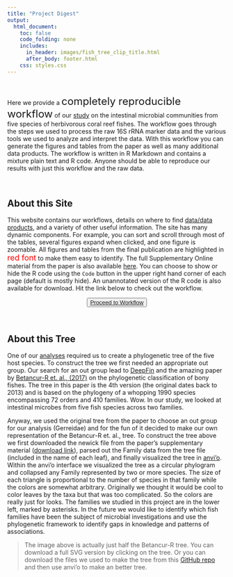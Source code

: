 ```yaml
---
title: "Project Digest"
output:
  html_document:
    toc: false
    code_folding: none
    includes:
      in_header: images/fish_tree_clip_title.html
      after_body: footer.html
    css: styles.css
---
```


<br/>

<p id = "notice">
Here we provide a <font size="5">completely reproducible workflow</font> of our [study](publication.html){target="_blank"} on the intestinal microbial communities from five species of herbivorous coral reef fishes. The workflow goes through the steps we used to process the raw 16S rRNA marker data and the various tools we used to analyze and interpret  the data. With this workflow you can generate the figures and tables from the paper as well as many additional data products. The workflow is written in R Markdown and contains a mixture plain text and R code. Anyone should be able to reproduce our results with just this workflow and the raw data.
</p>

<br/>

## About this Site

This website contains our workflows, details on where to find [data/data products](data_availability.html){target="_blank"}, and a variety of other useful information. The site has  many <span class="callout">dynamic</span> components. For example, you can <span class="callout">sort and scroll</span> through most of the tables,  several figures expand when clicked, and one figure is <span class="callout">zoomable</span>. All figures and tables from the final publication are highlighted in <font size="4" color="red">red font</font> to make them easy to identify. The full Supplementary Online material from the paper is also available [here](supplemental_material.html){target="_blank"}. You can choose to <span class="callout">show or hide</span> the R code using the `Code` button in the upper right hand corner of each page (default is mostly hide).  An unannotated version of the R code is also available for download. <span class="callout">Hit the link below</span> to check out the workflow.

<div style="text-align:center">
  <span class="linkboxfont-sm">
    <button class="favorite styled" type="button">
      <a href="0_pw_intro.html">Proceed to Workflow</a>
    </button>
  </span>
</div>

<br/>

## About this Tree

One  of our [analyses](6_synthesis.html#asvs__host_trait_correlation){target="_blank"} required us to create a phylogenetic tree of the five host species. To construct the tree we first needed an appropriate out group. Our search for an  out group  lead to [DeepFin](https://sites.google.com/site/guilleorti/){target="_blank"} and the amazing paper by [Betancur-R et. al., (2017)](https://link.springer.com/article/10.1186/s12862-017-0958-3){target="_blank"} on the phylogenetic classification of bony fishes. The tree in this paper is the 4th version (the original dates back to 2013) and is based on the phylogeny of a whopping <span class="callout">1990 species</span> encompassing <span class="callout">72 orders and 410 families</span>. Wow. In our study, we looked at intestinal microbes  from five fish species across two families.

Anyway, we used the original tree from the paper to choose an out group for our analysis (Gerreidae) and for the fun of it  decided to make our own representation of the Betancur-R et. al., tree. To construct the tree above we first downloaded the newick file from the paper's supplementary material ([download link](https://static-content.springer.com/esm/art%3A10.1186%2Fs12862-017-0958-3/MediaObjects/12862_2017_958_MOESM2_ESM.tre){target="_blank"}), parsed out the Family data from the tree file (included in the name of each leaf), and finally visualized the tree in [anvi'o](http://merenlab.org/software/anvio/){target="_blank"}. Within the anvi'o interface we visualized the tree as a circular phylogram and collapsed any Family represented by two or more species. The size of each triangle is proportional to the number of species in that family while the colors are somewhat arbitrary. Originally we thought it would be cool to color leaves by the taxa but that was too complicated. So the colors are really just for looks. The families we studied in this project are in the lower left, marked by asterisks. In the future we would like to identify which fish families have been the subject of microbial investigations and use the phylogenetic framework to identify gaps in knowledge and patterns of associations.

> The image above is actually just half the Betancur-R tree. You can download a full SVG version by clicking on the tree. Or you can download the files we used to make the tree from this [GitHub repo](https://github.com/projectdigest/betancur_r-fish-tree){target="_blank"} and then use anvi'o to make an better tree.

<!--
<a href="images/fish_tree.svg" download>
  <img src="images/fish_tree.svg" alt="full tree" width="404" height="442">
</a>
-->
